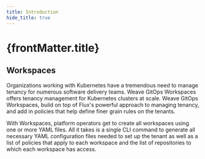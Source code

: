 ```yaml
---
title: Introduction
hide_title: true
---
```



<h1>
  {frontMatter.title} <TierLabel tiers="Enterprise" />
</h1>

## Workspaces

Organizations working with Kubernetes have a tremendous need to manage tenancy for numerous software delivery teams. Weave GitOps Workspaces offers tenancy management for Kubernetes clusters at scale. Weave GitOps Workspaces, build on top of Flux's powerful approach to managing tenancy, and add in policies that help define finer grain rules on the tenants.

With Workspaces, platform operators get to create all workspaces using one or more YAML files. All it takes is a single CLI command to generate all necessary YAML configuration files needed to set up the tenant as well as a list of policies that apply to each workspace and the list of repositories to which each workspace has access.
